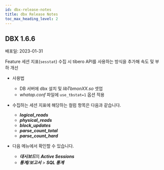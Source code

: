 ```yaml
---
id: dbx-release-notes
title: dbx Release Notes
toc_max_heading_level: 2
---
```



## DBX 1.6.6

배포일: 2023-01-31

<Status>Feature</Status> 세션 지표(<code>sesstat</code>) 수집 시 tibero API를 사용하는 방식을 추가해 속도 및 부하 개선 

* 사용법

  * DB 서버에 dbx 설치 및 *libTbmonXX.so* 셋업
  * *whatap.conf* 파일에 `use_tbstat=1` 옵션 적용

* 수집하는 세션 지표에 해당하는 컬럼 항목은 다음과 같습니다.

  - ***logical_reads***
  - ***physical_reads***
  - ***block_updates***
  - ***parse_count_total***
  - ***parse_count_hard***

* 다음 메뉴에서 확인할 수 있습니다.
  
  * ***대시보드***의 ***Active Sessions***
  * ***통계/보고서*** > ***SQL 통계***